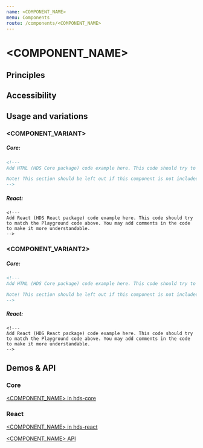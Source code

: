 ```yaml
---
name: <COMPONENT_NAME>
menu: Components
route: /components/<COMPONENT_NAME>
---
```


<!---
Import all the needed components from HDS libraries.
-->

<!---
Import documentation specific components. You can view what is available in /site/src/components/ folder.
-->

# <COMPONENT_NAME>

<LargeParagraph>
    <!---
    With a couple of sentences, describe the component and its main use cases.
    -->
</LargeParagraph>

<!---
If you want to add more introductory content, you can do that below LargeParagraph section. Keep this relatively short and simple.
-->

## Principles

<!---
Principles section lists the most important fundamentals about using the component. Generally, HDS documentation tends not to list basic level usability principles in component documentation. Instead, try to provide concise principles on how to and how not to use the component in real world user interfaces. A good starting point is to check other components' documentation for examples.

Principles are listed as separate bullet points. You may bold part of the sentences to highlight the most important principles.
- <ADD PRINCIPLE HERE>
- <ADD PRINCIPLE HERE>
-->

## Accessibility
<!---
Accessibility section lists the most important principles related to accessibility. A good rule of thumb is that every principle in this section should have a point of reference in WCAG 2.1 documentation and provide a link to that reference. If you do not have experience about accessibility, you can contact the HDS team and we will guide you forward.

Accessibility principles are listed as separate bullet points. You may bold part of the sentences to highlight the most important principles.
- <ADD ACCESSIBILITY PRINCIPLE HERE>
- <ADD ACCESSIBILITY PRINCIPLE HERE>
-->

## Usage and variations

<!---
In the following subchapters, list all notable variants of the component. For example, a button component includes variants such as Primary, Secondary, Supplementary, Icon, Small and Utility.
-->

### <COMPONENT_VARIANT>

<!---
Add a short description about the variant. What it is and when it should be used over other variants? Keep this relatively short, maximum of 5 sentences.
-->

<Playground>
    <!---
    Add React code here to provide interactive examples of the component variant.
    -->
</Playground>

##### Core:
```html
<!---
Add HTML (HDS Core package) code example here. This code should try to match the Playground code above. You may add comments in the code to make it more understandable.

Note! This section should be left out if this component is not included in the Core package.
-->
```

##### React:
```tsx
<!---
Add React (HDS React package) code example here. This code should try to match the Playground code above. You may add comments in the code to make it more understandable.
-->
```

### <COMPONENT_VARIANT2>

<!---
Add a short description about the variant. What it is and when it should be used over other variants? Keep this relatively short, maximum of 5 sentences.
-->

<Playground>
    <!---
    Add React code here to provide interactive examples of the component variant.
    -->
</Playground>

##### Core:
```html
<!---
Add HTML (HDS Core package) code example here. This code should try to match the Playground code above. You may add comments in the code to make it more understandable.

Note! This section should be left out if this component is not included in the Core package.
-->
```

##### React:
```tsx
<!---
Add React (HDS React package) code example here. This code should try to match the Playground code above. You may add comments in the code to make it more understandable.
-->
```

## Demos & API

### Core

[<COMPONENT_NAME> in hds-core](/storybook/core/?path=/story/<COMPONENT_PATH>)

### React

[<COMPONENT_NAME> in hds-react](/storybook/react/?path=/story/<COMPONENT_PATH>)

[<COMPONENT_NAME> API](/storybook/react/?path=/docs/<COMPONENT_PATH>)

